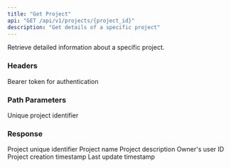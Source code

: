 ```yaml
---
title: "Get Project"
api: "GET /api/v1/projects/{project_id}"
description: "Get details of a specific project"
---
```


Retrieve detailed information about a specific project.

### Headers

<ParamField header="Authorization" type="string" required>
  Bearer token for authentication
</ParamField>

### Path Parameters

<ParamField path="project_id" type="string" required>
  Unique project identifier
</ParamField>

### Response

<ResponseField name="id" type="string">
  Project unique identifier
</ResponseField>

<ResponseField name="name" type="string">
  Project name
</ResponseField>

<ResponseField name="description" type="string">
  Project description
</ResponseField>

<ResponseField name="user_id" type="string">
  Owner's user ID
</ResponseField>

<ResponseField name="created_at" type="string">
  Project creation timestamp
</ResponseField>

<ResponseField name="updated_at" type="string">
  Last update timestamp
</ResponseField>
